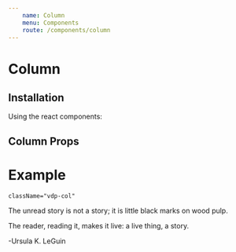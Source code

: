 ```yaml
---
    name: Column
    menu: Components
    route: /components/column
---
```




# Column
## Installation
Using the react components:


## Column Props
<PropsTable of={Column}/>

# Example


`className="vdp-col"`
<Playground>
    <Column className="">
      <p>The unread story is not a story; it is little black marks on wood pulp.</p>
      <p>The reader, reading it, makes it live: a live thing, a story.</p>
      <p>-Ursula K. LeGuin</p>
    </Column>
</Playground>

